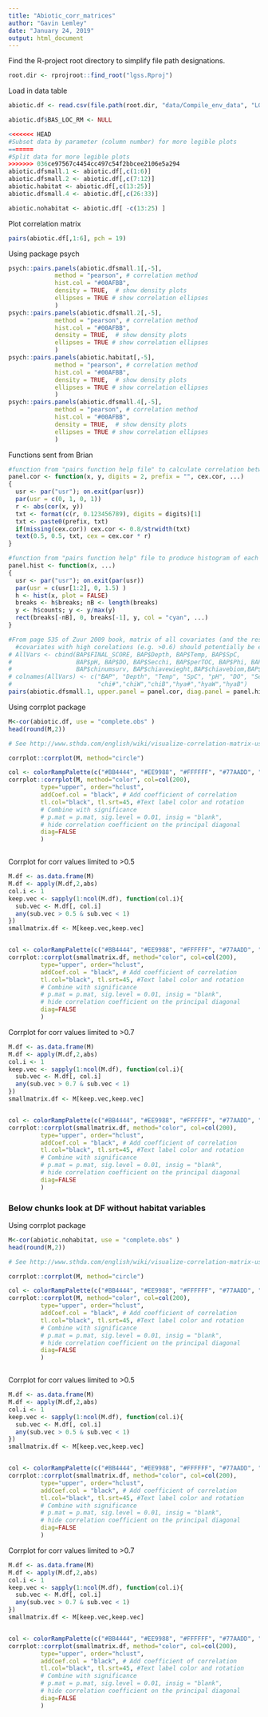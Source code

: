```yaml
---
title: "Abiotic_corr_matrices"
author: "Gavin Lemley"
date: "January 24, 2019"
output: html_document
---
```


Find the R-project root directory to simplify file path designations.
```r
root.dir <- rprojroot::find_root("lgss.Rproj")
```

Load in data table
```r

abiotic.df <- read.csv(file.path(root.dir, "data/Compile_env_data", "LGSS_2015_env_numerical_ALL.csv"))

abiotic.df$BAS_LOC_RM <- NULL 

<<<<<<< HEAD
#Subset data by parameter (column number) for more legible plots
=======
#Split data for more legible plots
>>>>>>> 036ce97567c4454cc497c54f2bbcee2106e5a294
abiotic.dfsmall.1 <- abiotic.df[,c(1:6)]
abiotic.dfsmall.2 <- abiotic.df[,c(7:12)]
abiotic.habitat <- abiotic.df[,c(13:25)]
abiotic.dfsmall.4 <- abiotic.df[,c(26:33)]

abiotic.nohabitat <- abiotic.df[ -c(13:25) ]

```

Plot correlation matrix
```r
pairs(abiotic.df[,1:6], pch = 19)
```

Using package psych 
```r
psych::pairs.panels(abiotic.dfsmall.1[,-5], 
             method = "pearson", # correlation method
             hist.col = "#00AFBB",
             density = TRUE,  # show density plots
             ellipses = TRUE # show correlation ellipses
             )
psych::pairs.panels(abiotic.dfsmall.2[,-5], 
             method = "pearson", # correlation method
             hist.col = "#00AFBB",
             density = TRUE,  # show density plots
             ellipses = TRUE # show correlation ellipses
             )
psych::pairs.panels(abiotic.habitat[,-5], 
             method = "pearson", # correlation method
             hist.col = "#00AFBB",
             density = TRUE,  # show density plots
             ellipses = TRUE # show correlation ellipses
             )
psych::pairs.panels(abiotic.dfsmall.4[,-5], 
             method = "pearson", # correlation method
             hist.col = "#00AFBB",
             density = TRUE,  # show density plots
             ellipses = TRUE # show correlation ellipses
             )
```

Functions sent from Brian
```r
#function from "pairs function help file" to calculate correlation between variables, also shown on pg 535 in Zuur 2009
panel.cor <- function(x, y, digits = 2, prefix = "", cex.cor, ...)
{
  usr <- par("usr"); on.exit(par(usr))
  par(usr = c(0, 1, 0, 1))
  r <- abs(cor(x, y))
  txt <- format(c(r, 0.123456789), digits = digits)[1]
  txt <- paste0(prefix, txt)
  if(missing(cex.cor)) cex.cor <- 0.8/strwidth(txt)
  text(0.5, 0.5, txt, cex = cex.cor * r)
}

#function from "pairs function help" file to produce histogram of each variable, also shown on pg 535 in Zuur 2009
panel.hist <- function(x, ...)
{
  usr <- par("usr"); on.exit(par(usr))
  par(usr = c(usr[1:2], 0, 1.5) )
  h <- hist(x, plot = FALSE)
  breaks <- h$breaks; nB <- length(breaks)
  y <- h$counts; y <- y/max(y)
  rect(breaks[-nB], 0, breaks[-1], y, col = "cyan", ...)
}

#From page 535 of Zuur 2009 book, matrix of all covariates (and the response variable) to look for colinearity
  #covariates with high corelations (e.g. >0.6) should potentially be excluded
# AllVars <- cbind(BAP$FINAL_SCORE, BAP$Depth, BAP$Temp, BAP$SpC, 
#                  BAP$pH, BAP$DO, BAP$Secchi, BAP$perTOC, BAP$Phi, BAP$perDreissena,
#                  BAP$chinumsurv, BAP$chiavewieght,BAP$chiavebiom,BAP$hynumsurv,BAP$hyavewieght,BAP$hyavebiom)
# colnames(AllVars) <- c("BAP", "Depth", "Temp", "SpC", "pH", "DO", "Secchi", "perTOC", "Phi", "%Dreissena",
#                        "chi#","chiW","chiB","hya#","hyaW","hyaB")
pairs(abiotic.dfsmall.1, upper.panel = panel.cor, diag.panel = panel.hist)

```

Using corrplot package
```r
M<-cor(abiotic.df, use = "complete.obs" )
head(round(M,2))

# See http://www.sthda.com/english/wiki/visualize-correlation-matrix-using-correlogram for different graph styles

corrplot::corrplot(M, method="circle")

col <- colorRampPalette(c("#BB4444", "#EE9988", "#FFFFFF", "#77AADD", "#4477AA"))
corrplot::corrplot(M, method="color", col=col(200),  
         type="upper", order="hclust", 
         addCoef.col = "black", # Add coefficient of correlation
         tl.col="black", tl.srt=45, #Text label color and rotation
         # Combine with significance
         # p.mat = p.mat, sig.level = 0.01, insig = "blank", 
         # hide correlation coefficient on the principal diagonal
         diag=FALSE 
         )



```

Corrplot for corr values limited to >0.5 
```r

M.df <- as.data.frame(M)
M.df <- apply(M.df,2,abs)
col.i <- 1
keep.vec <- sapply(1:ncol(M.df), function(col.i){
  sub.vec <- M.df[, col.i]
  any(sub.vec > 0.5 & sub.vec < 1)
})
smallmatrix.df <- M[keep.vec,keep.vec]


col <- colorRampPalette(c("#BB4444", "#EE9988", "#FFFFFF", "#77AADD", "#4477AA"))
corrplot::corrplot(smallmatrix.df, method="color", col=col(200),  
         type="upper", order="hclust", 
         addCoef.col = "black", # Add coefficient of correlation
         tl.col="black", tl.srt=45, #Text label color and rotation
         # Combine with significance
         # p.mat = p.mat, sig.level = 0.01, insig = "blank", 
         # hide correlation coefficient on the principal diagonal
         diag=FALSE 
         )
```

Corrplot for corr values limited to >0.7 
```r

M.df <- as.data.frame(M)
M.df <- apply(M.df,2,abs)
col.i <- 1
keep.vec <- sapply(1:ncol(M.df), function(col.i){
  sub.vec <- M.df[, col.i]
  any(sub.vec > 0.7 & sub.vec < 1)
})
smallmatrix.df <- M[keep.vec,keep.vec]


col <- colorRampPalette(c("#BB4444", "#EE9988", "#FFFFFF", "#77AADD", "#4477AA"))
corrplot::corrplot(smallmatrix.df, method="color", col=col(200),  
         type="upper", order="hclust", 
         addCoef.col = "black", # Add coefficient of correlation
         tl.col="black", tl.srt=45, #Text label color and rotation
         # Combine with significance
         # p.mat = p.mat, sig.level = 0.01, insig = "blank", 
         # hide correlation coefficient on the principal diagonal
         diag=FALSE 
         )
```


### Below chunks look at DF without habitat variables 

Using corrplot package
```r
M<-cor(abiotic.nohabitat, use = "complete.obs" )
head(round(M,2))

# See http://www.sthda.com/english/wiki/visualize-correlation-matrix-using-correlogram for different graph styles

corrplot::corrplot(M, method="circle")

col <- colorRampPalette(c("#BB4444", "#EE9988", "#FFFFFF", "#77AADD", "#4477AA"))
corrplot::corrplot(M, method="color", col=col(200),  
         type="upper", order="hclust", 
         addCoef.col = "black", # Add coefficient of correlation
         tl.col="black", tl.srt=45, #Text label color and rotation
         # Combine with significance
         # p.mat = p.mat, sig.level = 0.01, insig = "blank", 
         # hide correlation coefficient on the principal diagonal
         diag=FALSE 
         )



```

Corrplot for corr values limited to >0.5 
```r

M.df <- as.data.frame(M)
M.df <- apply(M.df,2,abs)
col.i <- 1
keep.vec <- sapply(1:ncol(M.df), function(col.i){
  sub.vec <- M.df[, col.i]
  any(sub.vec > 0.5 & sub.vec < 1)
})
smallmatrix.df <- M[keep.vec,keep.vec]


col <- colorRampPalette(c("#BB4444", "#EE9988", "#FFFFFF", "#77AADD", "#4477AA"))
corrplot::corrplot(smallmatrix.df, method="color", col=col(200),  
         type="upper", order="hclust", 
         addCoef.col = "black", # Add coefficient of correlation
         tl.col="black", tl.srt=45, #Text label color and rotation
         # Combine with significance
         # p.mat = p.mat, sig.level = 0.01, insig = "blank", 
         # hide correlation coefficient on the principal diagonal
         diag=FALSE 
         )
```

Corrplot for corr values limited to >0.7 
```r

M.df <- as.data.frame(M)
M.df <- apply(M.df,2,abs)
col.i <- 1
keep.vec <- sapply(1:ncol(M.df), function(col.i){
  sub.vec <- M.df[, col.i]
  any(sub.vec > 0.7 & sub.vec < 1)
})
smallmatrix.df <- M[keep.vec,keep.vec]


col <- colorRampPalette(c("#BB4444", "#EE9988", "#FFFFFF", "#77AADD", "#4477AA"))
corrplot::corrplot(smallmatrix.df, method="color", col=col(200),  
         type="upper", order="hclust", 
         addCoef.col = "black", # Add coefficient of correlation
         tl.col="black", tl.srt=45, #Text label color and rotation
         # Combine with significance
         # p.mat = p.mat, sig.level = 0.01, insig = "blank", 
         # hide correlation coefficient on the principal diagonal
         diag=FALSE 
         )
```


